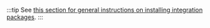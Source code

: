 :::tip
See [this section for general instructions on installing integration packages](/docs/how_to/installation#installing-integration-packages).
:::
